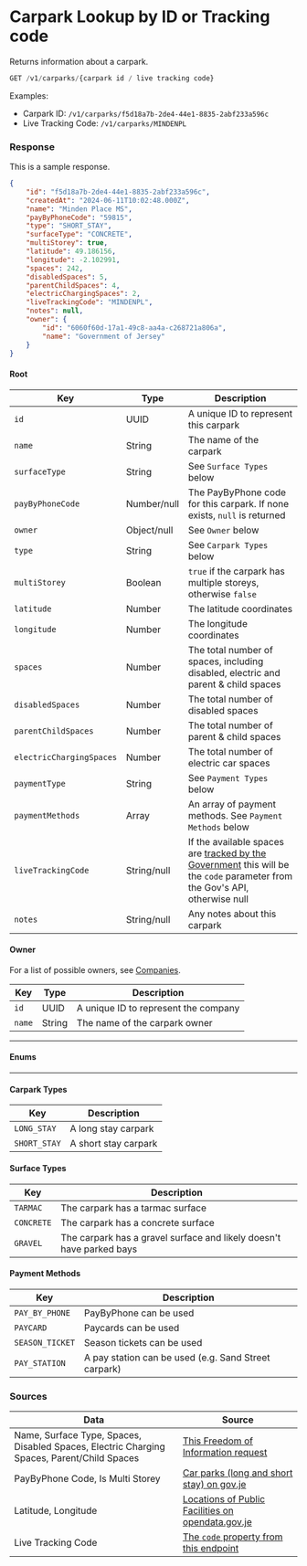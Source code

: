 
# Carpark Lookup by ID or Tracking code

Returns information about a carpark.

```jsx
GET /v1/carparks/{carpark id / live tracking code}
```

Examples:
* Carpark ID: `/v1/carparks/f5d18a7b-2de4-44e1-8835-2abf233a596c`
* Live Tracking Code: `/v1/carparks/MINDENPL`

### Response
<Tabs>
<TabItem value="res-sample-200" label="200 (OK)">

This is a sample response.

```json title="Status: 200 (OK)"
{
    "id": "f5d18a7b-2de4-44e1-8835-2abf233a596c",
    "createdAt": "2024-06-11T10:02:48.000Z",
    "name": "Minden Place MS",
    "payByPhoneCode": "59815",
    "type": "SHORT_STAY",
    "surfaceType": "CONCRETE",
    "multiStorey": true,
    "latitude": 49.186156,
    "longitude": -2.102991,
    "spaces": 242,
    "disabledSpaces": 5,
    "parentChildSpaces": 4,
    "electricChargingSpaces": 2,
    "liveTrackingCode": "MINDENPL",
    "notes": null,
    "owner": {
        "id": "6060f60d-17a1-49c8-aa4a-c268721a806a",
        "name": "Government of Jersey"
    }
}
```

</TabItem>

<TabItem value="res-schema" label="Schema">

#### Root
| Key | Type | Description |
|-----|------|-------------|
|`id`|UUID|A unique ID to represent this carpark|
|`name`|String|The name of the carpark|
|`surfaceType`|String|See `Surface Types` below|
|`payByPhoneCode`|Number/null|The PayByPhone code for this carpark. If none exists, `null` is returned|
|`owner`|Object/null|See `Owner` below|
|`type`|String|See `Carpark Types` below|
|`multiStorey`|Boolean|`true` if the carpark has multiple storeys, otherwise `false`|
|`latitude`|Number|The latitude coordinates|
|`longitude`|Number|The longitude coordinates|
|`spaces`|Number|The total number of spaces, including disabled, electric and parent & child spaces|
|`disabledSpaces`|Number|The total number of disabled spaces|
|`parentChildSpaces`|Number|The total number of parent & child spaces|
|`electricChargingSpaces`|Number|The total number of electric car spaces|
|`paymentType`|String|See `Payment Types` below|
|`paymentMethods`|Array|An array of payment methods. See `Payment Methods` below|
|`liveTrackingCode`|String/null|If the available spaces are [tracked by the Government][carparkspaces] this will be the `code` parameter from the Gov's API, otherwise null|
|`notes`|String/null|Any notes about this carpark|

#### Owner
For a list of possible owners, see [Companies](/docs/types/companies).

| Key | Type | Description |
|-----|------|-------------|
|`id`|UUID|A unique ID to represent the company|
|`name`|String|The name of the carpark owner|

---
#### Enums
---

#### Carpark Types
| Key | Description |
|-----|-------------|
|`LONG_STAY`|A long stay carpark|
|`SHORT_STAY`|A short stay carpark|

#### Surface Types
| Key | Description |
|-----|-------------|
|`TARMAC`|The carpark has a tarmac surface|
|`CONCRETE`|The carpark has a concrete surface|
|`GRAVEL`|The carpark has a gravel surface and likely doesn't have parked bays|

#### Payment Methods
| Key | Description |
|-----|-------------|
|`PAY_BY_PHONE`|PayByPhone can be used|
|`PAYCARD`|Paycards can be used|
|`SEASON_TICKET`|Season tickets can be used|
|`PAY_STATION`|A pay station can be used (e.g. Sand Street carpark)|

</TabItem>
</Tabs>

### Sources
|Data|Source|
|----|------|
|Name, Surface Type, Spaces, Disabled Spaces, Electric Charging Spaces, Parent/Child Spaces|[This Freedom of Information request][carparkfoi]|
|PayByPhone Code, Is Multi Storey|[Car parks (long and short stay) on gov.je][pbf]|
|Latitude, Longitude|[Locations of Public Facilities on opendata.gov.je][carparkopendata]|
|Live Tracking Code|[The `code` property from this endpoint][livespacesapi]|

[carparkspaces]: https://www.gov.je/Travel/Motoring/Parking/pages/carparkspaces.aspx
[carparkfoi]: https://www.gov.je/government/freedomofinformation/pages/foi.aspx?ReportID=7465
[pbf]: https://www.gov.je/Travel/Motoring/Parking/pages/carparks.aspx
[carparkopendata]: https://opendata.gov.je/dataset/public-facilities-locations/resource/2b355b39-295d-4830-88c9-043c54cd8763
[livespacesapi]: http://sojpublicdata.blob.core.windows.net/sojpublicdata/carpark-data.json
